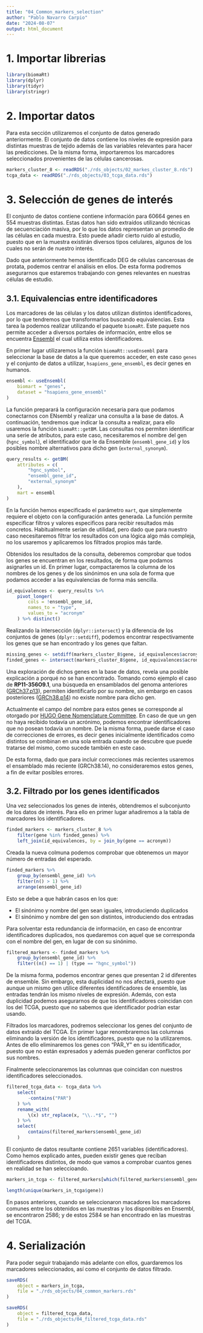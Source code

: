 ```yaml
---
title: "04_Common_markers_selection"
author: "Pablo Navarro Carpio"
date: "2024-08-07"
output: html_document
---
```


# 1. Importar librerias

```r
library(biomaRt)
library(dplyr)
library(tidyr)
library(stringr)
```

# 2. Importar datos

Para esta sección utilizaremos el conjunto de datos generado anteriormente. El conjunto de datos contiene los niveles de expresión para distintas muestras de tejido además de las variables relevantes para hacer las predicciones. De la misma forma, importaremos los marcadores seleccionados provenientes de las células cancerosas.

```r
markers_cluster_8 <- readRDS("./rds_objects/02_markes_cluster_8.rds")
tcga_data <- readRDS("./rds_objects/03_tcga_data.rds")
```

# 3. Selección de genes de interés

El conjunto de datos contiene contiene información para 60664 genes en 554 muestras distintas. Estas datos han sido extraídos utilizando técnicas de secuenciación masiva, por lo que los datos representan un promedio de las células en cada muestra. Esto puede añadir cierto ruido al estudio, puesto que en la muestra existirán diversos tipos celulares, algunos de los cuales no serán de nuestro interés.

Dado que anteriormente hemos identificado DEG de células cancerosas de protata, podemos centrar el análisis en ellos. De esta forma podremos asegurarnos que estaremos trabajando con genes relevantes en nuestras células de estudio.

## 3.1. Equivalencias entre identificadores

Los marcadores de las células y los datos utilizan distintos identificadores, por lo que tendremos que transformarlos buscando equivalencias. Esta tarea la podemos realizar utilizando el paquete `biomaRt`. Este paquete nos permite acceder a diversos portales de información, entre ellos se encuentra [Ensembl](https://www.ensembl.org/index.html) el cual utiliza estos identificadores.

En primer lugar utilizaremos la función `biomaRt::useEnsembl` para seleccionar la base de datos a la que queremos acceder, en este caso `genes` y el conjunto de datos a utilizar, `hsapiens_gene_ensembl`, es decir genes en humanos.

```r
ensembl <- useEnsembl(
    biomart = "genes",
    dataset = "hsapiens_gene_ensembl"
)
```

La función preparará la configuración necesaria para que podamos conectarnos con ENsembl y realizar una consulta a la base de datos. A continuación, tendremos que indicar la consulta a realizar, para ello usaremos la función `biomaRt::getBM`. Las consultas nos permiten identificar una serie de atributos, para este caso, necesitaremos el nombre del gen (`hgnc_symbol`), el identificador que le da Ensemble (`ensembl_gene_id`) y los posibles nombre alternativos para dicho gen (`external_synonym`).

```r
query_results <- getBM(
    attributes = c(
        "hgnc_symbol",
        "ensembl_gene_id",
        "external_synonym"
    ),
    mart = ensembl
)
```

En la función hemos especificado el parámetro `mart`, que simplemente requiere el objeto con la configuración antes generada. La función permite especificar filtros y valores especificos para recibir resultados más concretos. Habitualmente serían de utilidad, pero dado que para nuestro caso necesitaremos filtrar los resultados con una lógica algo más compleja, no los usaremos y aplicaremos los filtrados propios más tarde.

Obtenidos los resultados de la consulta, deberemos comprobar que todos los genes se encuentran en los resultados, de forma que podamos asignarles un id. En primer lugar, compactaremos la columna de los nombres de los genes y de los sinónimos en una sola de forma que podamos acceder a las equivalencias de forma más sencilla.

```r
id_equivalences <- query_results %>%
    pivot_longer(
        cols = !ensembl_gene_id,
        names_to = "type",
        values_to = "acronym"
    ) %>% distinct()
```

Realizando la intersección (`dplyr::intersect`) y la diferencia de los conjuntos de genes (`dplyr::setdiff`), podemos encontrar respectivamente los genes que se han encontrado y los genes que faltan.

```r
missing_genes <- setdiff(markers_cluster_8$gene, id_equivalences$acronym)
finded_genes <- intersect(markers_cluster_8$gene, id_equivalences$acronym)
```

Una exploración de dichos genes en la base de datos, revela una posible explicación a porqué no se han encontrado. Tomando como ejemplo el caso de **RP11-356O9.1**, una búsqueda en ensamblados del genoma anteriores ([GRCh37.p13](https://grch37.ensembl.org/Homo_sapiens/Gene/Summary?db=core;g=ENSG00000258414;r=14:38033252-38048330;t=ENST00000554829)), permiten identificarlo por su nombre, sin embargo en casos posteriores ([GRCh38.p14](https://www.ensembl.org/Homo_sapiens/Gene/Idhistory?g=ENSG00000258414)) no existe nombre para dicho gen.

Actualmente el campo del nombre para estos genes se corresponde al otorgado por [HUGO Gene Nomenclature Committee](https://www.genenames.org/). En caso de que un gen no haya recibido todavía un acrónimo, podemos encontrar identificadores que no posean todavía un nombre. De la misma forma, puede darse el caso de correcciones de errores, es decir genes inicialmente identificados como distintos se combinan en una sola entrada cuando se descubre que puede tratarse del mismo, como sucede también en este caso.

De esta forma, dado que para incluir correcciones más recientes usaremos el ensamblado más reciente (GRCh38.14), no consideraremos estos genes, a fin de evitar posibles errores.

## 3.2. Filtrado por los genes identificados

Una vez seleccionados los genes de interés, obtendremos el subconjunto de los datos de interés. Para ello en primer lugar añadiremos a la tabla de marcadores los identificadores.

```r
finded_markers <- markers_cluster_8 %>%
    filter(gene %in% finded_genes) %>%
    left_join(id_equivalences, by = join_by(gene == acronym))
```

Creada la nueva colmuna podemos comprobar que obtenemos un mayor número de entradas del esperado.

```r
finded_markers %>%
    group_by(ensembl_gene_id) %>%
    filter(n() > 1) %>%
    arrange(ensembl_gene_id)
```

Esto se debe a que habrán casos en los que:

+ El sinónimo y nombre del gen sean iguales, introduciendo duplicados
+ El sinónimo y nombre del gen son distintos, introduciendo dos entradas

Para solventar esta redundancia de información, en caso de encontrar identificadores duplicados, nos quedaremos con aquel que se corresponda con el nombre del gen, en lugar de con su sinónimo.

```r
filtered_markers <- finded_markers %>%
    group_by(ensembl_gene_id) %>%
    filter((n() == 1) | (type == "hgnc_symbol"))
```

De la misma forma, podemos encontrar genes que presentan 2 id diferentes de ensemble. Sin embargo, esta duplicidad no nos afectará, puesto que aunque un mismo gen utilice diferentes identificadores de ensemble, las entradas tendrán los mismo niveles de expresión. Además, con esta duplicidad podemos asegurarnos de que los identificadores coincidan con los del TCGA, puesto que no sabemos que identificador podrían estar usando.

Filtrados los marcadores, podremos seleccionar los genes del conjunto de datos extraido del TCGA. En primer lugar renombraremos las columnas eliminando la versión de los identificadores, puesto que no la utilizaremos. Antes de ello eliminaremos los genes con "PAR_Y" en su identificador, puesto que no están expresados y además pueden generar conflictos por sus nombres.

Finalmente seleccionaremos las columnas que coincidan con nuestros identificadores seleccionados.

```r
filtered_tcga_data <- tcga_data %>%
    select(
        -contains("PAR")
    ) %>%
    rename_with(
        \(x) str_replace(x, "\\..*$", "")
    ) %>%
    select(
        contains(filtered_markers$ensembl_gene_id)
    )
```

El conjunto de datos resultante contiene 2651 variables (identificadores). Como hemos explicado antes, pueden existir genes que reciban identificadores distintos, de modo que vamos a comprobar cuantos genes en realidad se han seleccioando.

```r
markers_in_tcga <- filtered_markers[which(filtered_markers$ensembl_gene_id %in% colnames(filtered_tcga_data)), ]

length(unique(markers_in_tcga$gene))
```
En pasos anteriores, cuando se seleccionaron macadores los marcadores comunes entre los obtenidos en las muestras y los disponibles en Ensembl, se encontraron 2586; y de estos 2584 se han encontrado en las muestras del TCGA.


# 4. Serialización

Para poder seguir trabajando más adelante con ellos, guardaremos los marcadores seleccionados, así como el conjunto de datos filtrado.

```r

saveRDS(
    object = markers_in_tcga,
    file = "./rds_objects/04_common_markers.rds"
)

saveRDS(
    object = filtered_tcga_data,
    file = "./rds_objects/04_filtered_tcga_data.rds"
)
```


